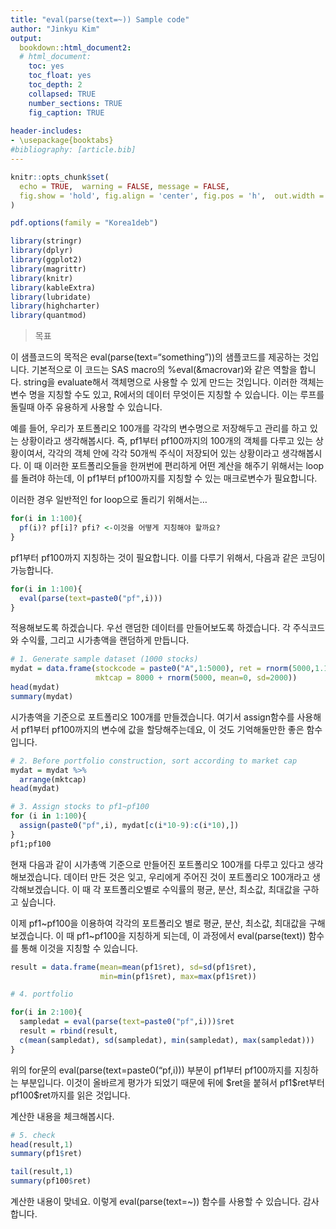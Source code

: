 ```yaml
---
title: "eval(parse(text=~)) Sample code"
author: "Jinkyu Kim"
output: 
  bookdown::html_document2:
  # html_document:
    toc: yes
    toc_float: yes
    toc_depth: 2
    collapsed: TRUE
    number_sections: TRUE
    fig_caption: TRUE
    
header-includes:
- \usepackage{booktabs}
#bibliography: [article.bib]
---
```



```r
knitr::opts_chunk$set(
  echo = TRUE,  warning = FALSE, message = FALSE,
  fig.show = 'hold', fig.align = 'center', fig.pos = 'h',  out.width = "70%"
)

pdf.options(family = "Korea1deb")

library(stringr)
library(dplyr)
library(ggplot2)
library(magrittr)
library(knitr)
library(kableExtra)
library(lubridate)
library(highcharter)
library(quantmod)
```

> 목표

이 샘플코드의 목적은 eval(parse(text="something"))의 샘플코드를 제공하는 것입니다. 기본적으로 이 코드는 SAS macro의 %eval(&macrovar)와 같은 역할을 합니다. string을 evaluate해서 객체명으로 사용할 수 있게 만드는 것입니다. 이러한 객체는 변수 명을 지칭할 수도 있고, R에서의 데이터 무엇이든 지칭할 수 있습니다. 이는 루프를 돌릴때 아주 유용하게 사용할 수 있습니다. 

예를 들어, 우리가 포트폴리오 100개를 각각의 변수명으로 저장해두고 관리를 하고 있는 상황이라고 생각해봅시다. 즉, pf1부터 pf100까지의 100개의 객체를 다루고 있는 상황이여서, 각각의 객체 안에 각각 50개씩 주식이 저장되어 있는 상황이라고 생각해봅시다. 이 때 이러한 포트폴리오들을 한꺼번에 편리하게 어떤 계산을 해주기 위해서는 loop를 돌려야 하는데, 이 pf1부터 pf100까지를 지칭할 수 있는 매크로변수가 필요합니다. 

이러한 경우 일반적인 for loop으로 돌리기 위해서는...

```r
for(i in 1:100){
  pf(i)? pf[i]? pfi? <-이것을 어떻게 지칭해야 할까요?
}

```

pf1부터 pf100까지 지칭하는 것이 필요합니다. 이를 다루기 위해서, 다음과 같은 코딩이 가능합니다. 
```r
for(i in 1:100){
  eval(parse(text=paste0("pf",i)))
}
```

적용해보도록 하겠습니다. 우선 랜덤한 데이터를 만들어보도록 하겠습니다. 각 주식코드와 수익률, 그리고 시가총액을 랜덤하게 만듭니다.

```r

# 1. Generate sample dataset (1000 stocks)
mydat = data.frame(stockcode = paste0("A",1:5000), ret = rnorm(5000,1.1,0.4),
                   mktcap = 8000 + rnorm(5000, mean=0, sd=2000))
head(mydat)
summary(mydat)
```

시가총액을 기준으로 포트폴리오 100개를 만들겠습니다. 여기서 assign함수를 사용해서 pf1부터 pf100까지의 변수에 값을 할당해주는데요, 이 것도 기억해둘만한 좋은 함수입니다.

```r
# 2. Before portfolio construction, sort according to market cap
mydat = mydat %>%
  arrange(mktcap)
head(mydat)

# 3. Assign stocks to pf1~pf100
for (i in 1:100){
  assign(paste0("pf",i), mydat[c(i*10-9):c(i*10),])
}
pf1;pf100

```

현재 다음과 같이 시가총액 기준으로 만들어진 포트폴리오 100개를 다루고 있다고 생각해보겠습니다. 데이터 만든 것은 잊고, 우리에게 주어진 것이 포트폴리오 100개라고 생각해보겠습니다. 이 때 각 포트폴리오별로 수익률의 평균, 분산, 최소값, 최대값을 구하고 싶습니다. 

이제 pf1~pf100을 이용하여 각각의 포트폴리오 별로 평균, 분산, 최소값, 최대값을 구해보겠습니다. 이 때 pf1~pf100을 지칭하게 되는데, 이 과정에서 eval(parse(text)) 함수를 통해 이것을 지칭할 수 있습니다. 

```r

result = data.frame(mean=mean(pf1$ret), sd=sd(pf1$ret), 
                    min=min(pf1$ret), max=max(pf1$ret))

# 4. portfolio

for(i in 2:100){
  sampledat = eval(parse(text=paste0("pf",i)))$ret
  result = rbind(result,
  c(mean(sampledat), sd(sampledat), min(sampledat), max(sampledat)))
}
```

위의 for문의 eval(parse(text=paste0("pf,i))) 부분이 pf1부터 pf100까지를 지칭하는 부분입니다. 이것이 올바르게 평가가 되었기 때문에 뒤에 $ret을 붙혀서 pf1\$ret부터 pf100\$ret까지를 읽은 것입니다.

계산한 내용을 체크해봅시다.

```r

# 5. check
head(result,1)
summary(pf1$ret)

tail(result,1)
summary(pf100$ret)
```

계산한 내용이 맞네요. 이렇게 eval(parse(text=~)) 함수를 사용할 수 있습니다.
감사합니다.





